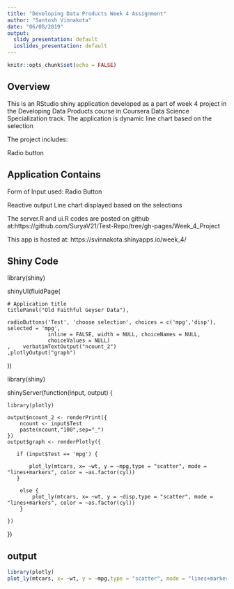 ```yaml
---
title: "Developing Data Products Week 4 Assignment"
author: "Santosh Vinnakota"
date: "06/08/2019"
output:
  slidy_presentation: default
  ioslides_presentation: default
---
```


```r
knitr::opts_chunk$set(echo = FALSE)
```

## Overview


This is an RStudio shiny application developed as a part of week 4 project in the Developing Data Products course in Coursera Data Science Specialization track. The application is dynamic line chart based on the selection

The project includes:

Radio button 



## Application Contains

Form of Input used: Radio Button

Reactive output Line chart displayed based on the selections

The server.R and ui.R codes are posted on github at:https://github.com/SuryaV21/Test-Repo/tree/gh-pages/Week_4_Project

This app is hosted at: https://svinnakota.shinyapps.io/week_4/

## Shiny Code

library(shiny)


shinyUI(fluidPage(

    # Application title
    titlePanel("Old Faithful Geyser Data"),
    
    radioButtons('Test', 'choose selection', choices = c('mpg','disp'), selected = 'mpg',
                 inline = FALSE, width = NULL, choiceNames = NULL,
                 choiceValues = NULL)
    ,    verbatimTextOutput("ncount_2")
    ,plotlyOutput("graph")
    
))

library(shiny)


shinyServer(function(input, output) {

    library(plotly)
   
    output$ncount_2 <- renderPrint({
        ncount <- input$Test
        paste(ncount,"100",sep="_")
    })
    output$graph <- renderPlotly({

       if (input$Test == 'mpg') {
           
           plot_ly(mtcars, x= ~wt, y = ~mpg,type = "scatter", mode = "lines+markers", color = ~as.factor(cyl))
       }
       
        else {
            plot_ly(mtcars, x= ~wt, y = ~disp,type = "scatter", mode = "lines+markers", color = ~as.factor(cyl))  
        }
        
    })

})




## output

``` r
library(plotly)
plot_ly(mtcars, x= ~wt, y = ~mpg,type = "scatter", mode = "lines+markers", color = ~as.factor(cyl))
```



